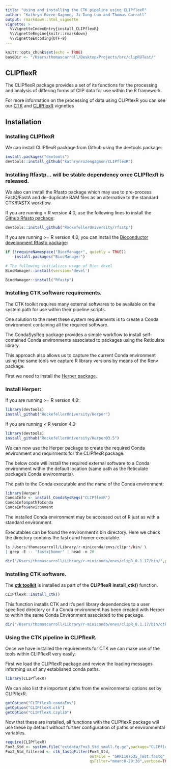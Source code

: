```yaml
---
title: "Using and installing the CTK pipeline using CLIPflexR"
author: "Kathryn Rozen-Gagnon, Ji-Dung Luo and Thomas Carroll"
output: rmarkdown::html_vignette
vignette: >
  %\VignetteIndexEntry{install_CLIPflexR}
  %\VignetteEngine{knitr::rmarkdown}
  %\VignetteEncoding{UTF-8}
---
```


```r
knitr::opts_chunk$set(echo = TRUE)
baseDir <- "/Users/thomascarroll/Desktop/Projects/brc/clipRUTest/"
```

## CLIPflexR

The CLIPflexR package provides a set of its functions for the processing and analysis of differing forms of ClIP data for use within the R framework.

For more information on the processing of data using CLIPflexR you can see our [CTK](StandardandBrdU_Processing_CTK.html) and [CLIPflexR](Processing_to_matrix.html) vignettes

## Installation

### Installing CLIPflexR

We can install CLIPflexR package from Github using the devtools package:

```r
install.packages("devtools")
devtools::install_github("kathrynrozengagnon/CLIPflexR")
```

### Installing Rfastp... will be stable dependency once CLIPflexR is released.
We also can install the Rfastp package which may use to pre-process FastQ/FastA and de-duplicate BAM files as an alternative to the standard CTK/FASTX workflow.

If you are running <  R version 4.0, use  the following  lines to install the [Github Rfastp package](https://github.com/RockefellerUniversity/Rfastp):

```r
devtools::install_github("RockefellerUniversity/rfastp")
```

If you are running >= R version 4.0, you can install the [Bioconductor development Rfastp package](https://bioconductor.org/packages/Rfastp/):

```r
if (!requireNamespace("BiocManager", quietly = TRUE))
    install.packages("BiocManager")

# The following initializes usage of Bioc devel
BiocManager::install(version='devel')

BiocManager::install("Rfastp")
```

### Installing CTK software requirements.

The CTK toolkit requires many external softwares to be available on the system path for use within their pipeline scripts. 

One solution to the meet these system requirements is to create a Conda environment containing all the required software. 

The CondaSysReq package provides a simple workflow to install self-contained Conda environments associated to packages using the Reticulate library. 

This approach also allows us to capture the current Conda environment using the same tools we capture R library versions by means of the Renv package.

First we need to install the [Herper package](https://github.com/RockefellerUniversity/Herper).

### Install Herper:
If you are running >=  R version 4.0:
```r
library(devtools)
install_github("RockefellerUniversity/Herper")
```

If you are running <  R version 4.0:
```r
library(devtools)
install_github("RockefellerUniversity/Herper@3.5")
```

We can now use the Herper package to create the required Conda environment and requirments for the CLIPflexR package.

The below code will install the required external software to a Conda environment within the default location (same path as the Reticulate package's Conda environments). 

The path to the Conda executable and the name of the Conda environment:

```r
library(Herper)
CondaInfo <- install_CondaSysReqs("CLIPflexR")
CondaInfo$pathToConda
CondaInfo$environment
```

The installed Conda environment may be accessed out of R just as with a standard environment.

Executables can be found the environment's bin directory. Here we check the directory contains the fastx and homer executable.

```r
ls /Users/thomascarroll/Library/r-miniconda/envs/clipr*/bin/ \
| grep -E -- 'fastx|homer' | head -n 20
```

```r
dir("/Users/thomascarroll/Library/r-miniconda/envs/clipR_0.1.17/bin/",pattern="fastx|homer")
```

### Installing CTK software.

The [**ctk toolkit**](https://zhanglab.c2b2.columbia.edu/index.php/CTK_Documentation) is installed as part of the **CLIPflexR** **install_ctk()** function.


```r
CLIPflexR::install_ctk()
```

This function installs CTK and it's perl library dependencies to a user specified directory or if a Conda environment has been created with Herper to within the same Conda Environment associated to the package. 


```r
dir("/Users/thomascarroll/Library/r-miniconda/envs/clipR_0.1.17/bin/ctk",pattern="")
```


### Using the CTK pipeline in CLIPflexR.

Once we have installed the requirements for CTK we can make use of the tools within CLIPflexR very easily.

First we load the CLIPflexR package and review the loading messages informing us of any established conda paths.

```r
library(CLIPflexR)
```

We can also list the important paths from the environmental options set by CLIPflexR.

```r
getOption("CLIPflexR.condaEnv")
getOption("CLIPflexR.ctk")
getOption("CLIPflexR.czplib")
```

Now that these are installed, all functions with the CLIPflexR package will use these by default without further configuration of paths or environmental variables.

```r
require(CLIPflexR)
Fox3_Std <- system.file("extdata/Fox3_Std_small.fq.gz",package="CLIPflexR")
Fox3_Std_filtered <- ctk_fastqFilter(Fox3_Std,
                                     outFile = "SRR1107535_Test.fastq",
                                     qsFilter="mean:0-29:20",verbose=TRUE)

```

